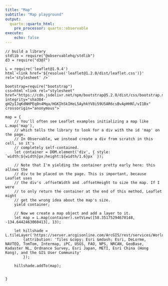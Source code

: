 ```yaml
---
title: "Map"
subtitle: "Map playground"
output:
  quarto::quarto_html:
    pre_processor: quarto::observable
execute:
    echo: false
---
```


```ojs
// build a library
stdlib = require("@observablehq/stdlib")
d3 = require("d3@7")

L = require('leaflet@1.9.4')
html`<link href='${resolve('leaflet@1.2.0/dist/leaflet.css')}' rel='stylesheet' />`

bootstrap=require("bootstrap")
css=html`<link rel="stylesheet" href="https://cdn.jsdelivr.net/npm/bootstrap@5.2.0/dist/css/bootstrap.min.css" integrity="sha384-gH2yIJqKdNHPEq0n4Mqa/HGKIhSkIHeL5AyhkYV8i59U5AR6csBvApHHNl/vI1Bx" crossorigin="anonymous">`
```





```ojs
map = {
    // You'll often see Leaflet examples initializing a map like L.map('map'),
    // which tells the library to look for a div with the id 'map' on the page.
    // In Observable, we instead create a div from scratch in this cell, so it's
    // completely self-contained.
    let container = DOM.element('div', { style: `width:${width}px;height:${width/1.6}px` });

    // Note that I'm yielding the container pretty early here: this allows the
    // div to be placed on the page. This is important, because Leaflet uses
    // the div's .offsetWidth and .offsetHeight to size the map. If I were
    // to only return the container at the end of this method, Leaflet might
    // get the wrong idea about the map's size.
    yield container;

    // Now we create a map object and add a layer to it.
    let map = L.map(container).setView([58.35175294670148, -134.6442463060413], 13);

    let hillshade = L.tileLayer('https://server.arcgisonline.com/ArcGIS/rest/services/World_Topo_Map/MapServer/tile/{z}/{y}/{x}', 
        {attribution: 'Tiles &copy; Esri &mdash; Esri, DeLorme, NAVTEQ, TomTom, Intermap, iPC, USGS, FAO, NPS, NRCAN, GeoBase, Kadaster NL, Ordnance Survey, Esri Japan, METI, Esri China (Hong Kong), and the GIS User Community'
        });
  
    hillshade.addTo(map);


}


```
